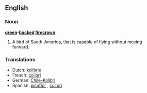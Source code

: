 ==English==

===Noun===
'''[[green]]-[[backed]] [[firecrown]]'''

# A bird of South-America, that is capable of flying without moving forward.

===Translations===
{{rfc-level|Translations at L3+ (AutoFormat would have corrected level of Translations)}}
*Dutch: [[kolibrie]] {{m}}
*French: [[colibri]] {{m}}
*German: [[Chile-Kolibri]] {{m}}
*Spanish: [[picaflor]] {{m}}, [[colibrí]] {{m}}